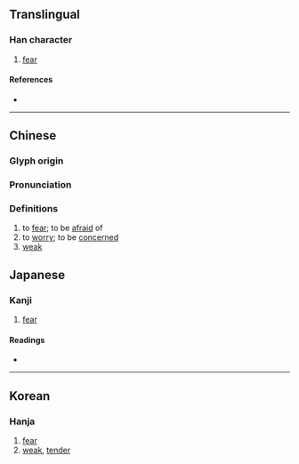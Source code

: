 {{character info/new}}
==Translingual==

===Han character===
{{Han char|rn=61|rad=心|as=06|sn=9|four=91011|canj=PSMG|ids=⿰忄匡}}

# [[fear]]

====References====
* {{Han ref|kx=0383.280|dkj=10529|dj=0714.040|hdz=42293.110|uh=6047|ud=24647|bh=CEC6|bd=52934}}

----

==Chinese==
{{zh-forms}}

===Glyph origin===
{{Han etym}}

===Pronunciation===
{{zh-pron
|m=kuāng
|c=hong1
|h=gd=kong52
|mc=y
|oc=y
|cat=
}}

===Definitions===
{{zh-hanzi}}

# to [[fear]]; to be [[afraid]] of
# to [[worry]]; to be [[concern]]ed
# [[weak]]

==Japanese==

===Kanji===
{{ja-kanji|grade=|rs=心06}}

# [[fear]]

====Readings====
* {{ja-readings|on=[[きょう]] (kyō), [[こう]] (kō)|kun=[[つね]] (tsune), [[おそれる]] (osoreru), 【古語】[[おづ]] (ozu)/[[おじける]] (ojikeru)}}

----

==Korean==

===Hanja===
{{ko-hanja|hangeul=광|eumhun=|rv=gwang|mr=kwang|y=kwang}}

# [[fear]]
# [[weak]], [[tender]]